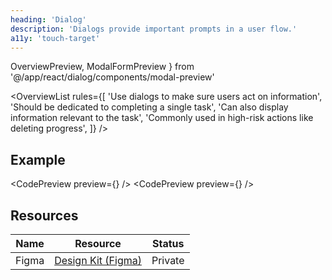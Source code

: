 ```yaml
---
heading: 'Dialog'
description: 'Dialogs provide important prompts in a user flow.'
a11y: 'touch-target'
---
```


  OverviewPreview,
  ModalFormPreview
} from '@/app/react/dialog/components/modal-preview'

<OverviewList rules={[
  'Use dialogs to make sure users act on information',
  'Should be dedicated to completing a single task',
  'Can also display information relevant to the task',
  'Commonly used in high-risk actions like deleting progress',
]} />

## Example

<CodePreview preview={<OverviewPreview />} />
<CodePreview preview={<ModalFormPreview />} />

## Resources

| Name     | Resource | Status                                               |
| -------- | -------- | ---------------------------------------------------- |
| Figma    | [Design Kit (Figma)](https://www.figma.com/design/ducwqOCxoxcWc3ReV3FYd8/Digital-University-Component-Library?m=auto&node-id=0-1)      |                         Private                      |